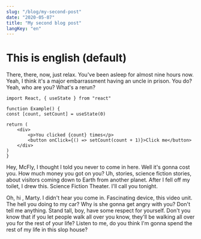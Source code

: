 ```yaml
---
slug: "/blog/my-second-post"
date: "2020-05-07"
title: "My second blog post"
langKey: "en"
---
```


# This is english (default)

There, there, now, just relax. You've been asleep for almost nine hours now. Yeah, I think it's a major embarrassment having an uncle in prison. You do? Yeah, who are you? What's a rerun?

```
import React, { useState } from "react"

function Example() {
const [count, setCount] = useState(0)

return (
    <div>
        <p>You clicked {count} times</p>
        <button onClick={() => setCount(count + 1)}>Click me</button>
    </div>
)
}
```

Hey, McFly, I thought I told you never to come in here. Well it's gonna cost you. How much money you got on you? Uh, stories, science fiction stories, about visitors coming down to Earth from another planet. After I fell off my toilet, I drew this. Science Fiction Theater. I'll call you tonight.

Oh, hi , Marty. I didn't hear you come in. Fascinating device, this video unit. The hell you doing to my car? Why is she gonna get angry with you? Don't tell me anything. Stand tall, boy, have some respect for yourself. Don't you know that if you let people walk all over you know, they'll be walking all over you for the rest of your life? Listen to me, do you think I'm gonna spend the rest of my life in this slop house?
